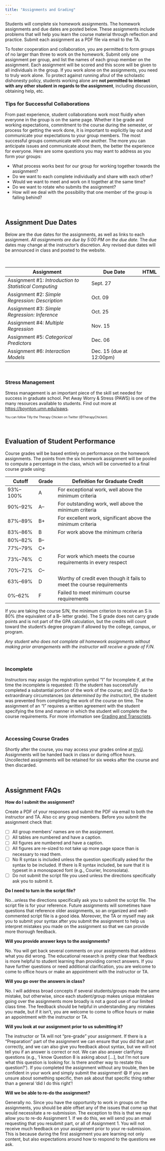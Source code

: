 ```yaml
---
title: "Assignments and Grading"
---
```


Students will complete six homework assignments. The homework assignments and due dates are posted below. These assignments include problems that will help you learn the course material through reflection and practice. Submit each assignment as a PDF file via email to the TA.

To foster cooperation and collaboration, you are permitted to form groups of no larger than three to work on the homework. Submit only one assignment per group, and list the names of each group member on the assignment. Each assignment will be scored and this score will be given to all individuals in the group. If you work alone on the assignments, you need to truly work alone. To protect against running afoul of the scholastic dishonesty policy, students working alone are **not permitted to interact with any other student in regards to the assignment**, including discussion, obtaining help, etc.

:::collaboration
### Tips for Successful Collaborations

From past experience, student collaborations work most fluidly when everyone in the group is on the same page. Whether it be grade and working expectations, commitment to the course during the semester, or process for getting the work done, it is important to explicitly lay out and communicate your expectations to your group members. The most successful groups communicate with one another. The more you can anticipate issues and communicate about them, the better the experience for everyone. Here are some questions you may want to address as you form your groups:

- What process works best for our group for working together towards the assignment? 
- Do we want to each complete individually and share with each other? 
- Would we want to meet and work on it together at the same time? 
- Do we want to rotate who submits the assignment? 
- How will we deal with the possibility that one member of the group is falling behind?
:::


<br />


## Assignment Due Dates

Below are the due dates for the assignments, as well as links to each assignment. *All assignments are due by 5:00 PM on the due date.* The due dates may change at the instructor's discretion. Any revised due dates will be announced in class and posted to the website. 

<br />

<table class="table">

<thead>
<tr>
<th style="width:50%;">Assignment</th>
<!-- <th style="width:15%;">Due Date (T/R)</th> -->
<th style="width:30%;">Due Date</th>
<th style="width:10%;text-align:center">HTML</th>
</tr>
</thead>

<tbody>

<tr>
<td>Assignment \#1: *Introduction to Statistical Computing* 
  <!-- <span style="margin-left:20px; color:red;">*[Updated 09-13-2021]*</span> -->
</td>
<!-- <td>Sept. 19</td> -->
<td>Sept. 27</td>
<td align="center" style="vertical-align:middle;">
  [<span class="fas fa-link" style="font-size: 20px;"></span>](assignments/assignment-01-introduction-to-statistical-computing.html)
</td>
</tr>



<tr>
<td>Assignment \#2: *Simple Regression: Description*</td>
<!-- <td>Oct. 01</td> -->
<td>Oct. 09</td>
<td align="center" style="vertical-align:middle;">
  [<span class="fas fa-link" style="font-size: 20px;"></span>](assignments/assignment-02-simple-regression-description.html)
</td>
</tr>

<!-- <tr> -->
<!-- <td>Assignment \#3: *Correlation and Standardized Regression*</td> -->
<!-- <!-- <td>Oct. 10</td> -->
<!-- <td>Oct. 11</td> -->
<!-- <td align="center" style="vertical-align:middle;"> -->
<!--   [<span class="fas fa-link" style="color: #ff2600; font-size: 20px;"></span>](assignments/f21-assignment-03-correlation-and-standardized-regression.html) -->
<!-- </td> -->
<!-- </tr> -->

<tr>
<td>Assignment \#3: *Simple Regression: Inference*</td>
<!-- <span style="margin-left:20px; color:red;">*[Updated 10-11-2023]*</span> -->
<!-- <td>Oct. 22</td> -->
<td>Oct. 25</td>
<td align="center" style="vertical-align:middle;">
  [<span class="fas fa-link" style="font-size: 20px;"></span>](assignments/assignment-03-simple-regression-inference.html)
</td>
</tr>

<tr>
<td>Assignment \#4: *Multiple Regression*</td>
<!-- <td>Oct. 31</td> -->
<td>Nov. 15</td>
<td align="center" style="vertical-align:middle;">
  [<span class="fas fa-link" style="font-size: 20px;"></span>](assignments/assignment-04-introduction-to-multiple-regression.html)
</td>
</tr>

<!-- <tr> -->
<!-- <td>Assignment \#5: *Regression Assumptions*</td> -->
<!-- <!-- <td>Nov. 12</td> -->
<!-- <td>Nov. 15</td> -->
<!-- <td align="center" style="vertical-align:middle;"> -->
<!--   [<span class="fas fa-link" style="font-size: 20px;"></span>](assignments/assignment-05-regression-assumptions.html) -->
<!-- </td> -->
<!-- </td> -->
<!-- </tr> -->



<!-- <tr> -->
<!-- <td>Assignment \#6: *Dichotomous Categorical Predictors*</td> -->
<!-- <!-- <td>Nov. 19</td> -->
<!-- <td>Nov. 29</td> -->
<!-- <td align="center" style="vertical-align:middle;"> -->
<!--   [<span class="fas fa-link" style="font-size: 20px;"></span>](assignments/assignment-06-dichotomous-categorical-predictors.html) -->
<!-- </td> -->
<!-- </tr> -->


<tr>
<td>Assignment \#5: *Categorical Predictors*
  <!-- <span style="margin-left:20px; color:red;">*[Updated 11-12-2019]*</span> -->
  </td>
<!-- <td>Dec. 03</td> -->
<td>Dec. 06</td>
<td align="center" style="vertical-align:middle;">
  [<span class="fas fa-link" style="font-size: 20px;"></span>](assignments/assignment-07-polychotomous-categorical-predictors.html)
</td>
</tr>


<tr>
<td>Assignment \#6: *Interaction Models*</td>
<td>Dec. 15 (due at 12:00pm)</td>
<td align="center" style="vertical-align:middle;">
  [<span class="fas fa-link" style="font-size: 20px;"></span>](assignments/assignment-08-interactions.html)
</td>
</tr>

</tbody>
</table>



<br />


:::stress
### Stress Management

Stress management is an important piece of the skill set needed for success in graduate school. Pet Away Worry & Stress (PAWS) is one of the many resources available to students. Find out more at [https://boynton.umn.edu/paws](https://boynton.umn.edu/paws). 

<p style="font-size:70%;">You can follow Tilly the Therapy Chicken on Twitter (@TherapyChicken).</p>
:::

<br />


## Evaluation of Student Performance

Course grades will be based entirely on performance on the homework assignments. The points from the six homework assignment will be pooled to compute a percentage in the class, which will be converted to a final course grade using:

Cutoff    | Grade | Definition for Graduate Credit |
--------- | ----- | ------------------------------ |
93%--100% | A     | For exceptional work, well above the minimum criteria | 
90%--92%  | A--   | For outstanding work, well above the minimum criteria | 
87%--89%  | B+    | For excellent work, significant above the minimum criteria | 
83%--86%  | B     | For work above the minimum criteria |
80%--82%  | B--   | |
77%--79%  | C+    | |
73%--76%  | C     | For work which meets the course requirements in every respect |
70%--72%  | C--   | |
63%--69%  | D     | Worthy of credit even though it fails to meet the course requirements |
0%--62%   | F     | Failed to meet minimum course requirements |

If you are taking the course S/N, the minimum criterion to receive an S is 80% (the equivalent of a B-- letter grade). The S grade does not carry grade points and is not part of the GPA calculation, but the credits will count toward the student's degree program if allowed by the college, campus, or program.

*Any student who does not complete all homework assignments without making prior arrangements with the instructor will receive a grade of F/N.*

<br />


### Incomplete

Instructors may assign the registration symbol "I" for Incomplete if, at the time the incomplete is requested: (1) the student has successfully completed a substantial portion of the work of the course; and (2) due to extraordinary circumstances (*as determined by the instructor*), the student was prevented from completing the work of the course on time. The assignment of an "I" requires a written agreement with the student specifying the time and manner in which the student will complete the course requirements. For more information see [Grading and Transcripts](https://policy.umn.edu/education/gradingtranscripts).

<br />


### Accessing Course Grades

Shortly after the course, you may access your grades online at [myU](http://myu.umn.edu). Assignments will be handed back in class or during office hours. Uncollected assignments will be retained for six weeks after the course and then discarded.

<br />




## Assignment FAQs

**How do I submit the assignment?**

Create a PDF of your responses and submit the PDF via email to both the instructor and TA. Also cc any group members. Before you submit the assignment check that:

- [ ] All group members' names are on the assignment.
- [ ] All tables are numbered and have a caption.
- [ ] All figures are numbered and have a caption.
- [ ] All figures are re-sized to not take up more page space than is necessary to read them.
- [ ] No R syntax is included unless the question specifically asked for the syntax to be included. If there is R syntax included, be sure that it is typeset in a monospaced font (e.g., Courier, Inconsolata).
- [ ] Do not submit the script file you used unless the directions specifically ask you to submit it.



**Do I need to turn in the script file?**

No...unless the directions specifically ask you to submit the script file. The script file is for your reference. Future assignments will sometimes have questions that reference older assignments, so an organized and well-commented script file is a good idea. Moreover, the TA or myself may ask you to submit your syntax after you submit the assignment to help us interpret mistakes you made on the assignment so that we can provide more thorough feedback.


**Will you provide answer keys to the assignments?**

No. You will get back several comments on your assignments that address what you did wrong. The educational research is pretty clear that feedback is more helpful to student learning than providing correct answers. If you have further questions or need additional clarification, you are welcome to come to office hours or make an appointment with the instructor or TA.


**Will you go over the answers in class?**

No. I will address broad concepts if several students/groups made the same mistake, but otherwise, since each student/group makes unique mistakes going over the assignments more broadly is not a good use of our limited class time. The feedback should be helpful in understanding any mistakes you made, but if it isn't, you are welcome to come to office hours or make an appointment with the instructor or TA.


**Will you look at our assignment prior to us submitting it?**

The instructor or TA will not "pre-grade" your assignment. If there is a "Preparation" part of the assignment we can ensure that you did that part correctly, and we can also give you feedback about syntax, but we will not tell you if an answer is correct or not. We can also answer clarifying questions (e.g., 'I know Question 8 is asking about […], but I’m not sure what this question is looking for. Is there another way to restate this question?'). If you completed the assignment without any trouble, then be confident in your work and simply submit the assignment! 😄 If you are unsure about something specific, then ask about that specific thing rather than a general 'did I do this right'! 


**Will we be able to re-do the assignment?**

Generally no. Since you have the opportunity to work in groups on the assignments, you should be able offset any of the issues that come up that would necessitate a re-submission. The exception to this is that we may allow you to re-do Assignment 1. If we do this, we will send you an email requesting that you resubmit part, or all of Assignment 1. You will not receive much feedback on your assignment prior to your re-submission. This is because during the first assignment you are learning not only content, but also expectations around how to respond to the questions we ask.

<br />
